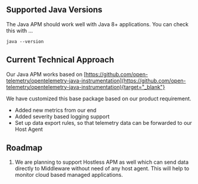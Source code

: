 ## Supported Java Versions

The Java APM should work well with Java 8+ applications.
You can check this with ...
```
java --version
```

## Current Technical Approach

Our Java APM  works based on [https://github.com/open-telemetry/opentelemetry-java-instrumentation](https://github.com/open-telemetry/opentelemetry-java-instrumentation){target="_blank"}

We have customized this base package based on our product requirement. 
* Added new metrics from our end
* Added severity based logging support
* Set up data export rules, so that telemetry data can be forwarded to our Host Agent

## Roadmap

1. We are planning to support Hostless APM as well which can send data directly to Middleware without need of any host agent. 
This will help to monitor cloud based managed applications.
